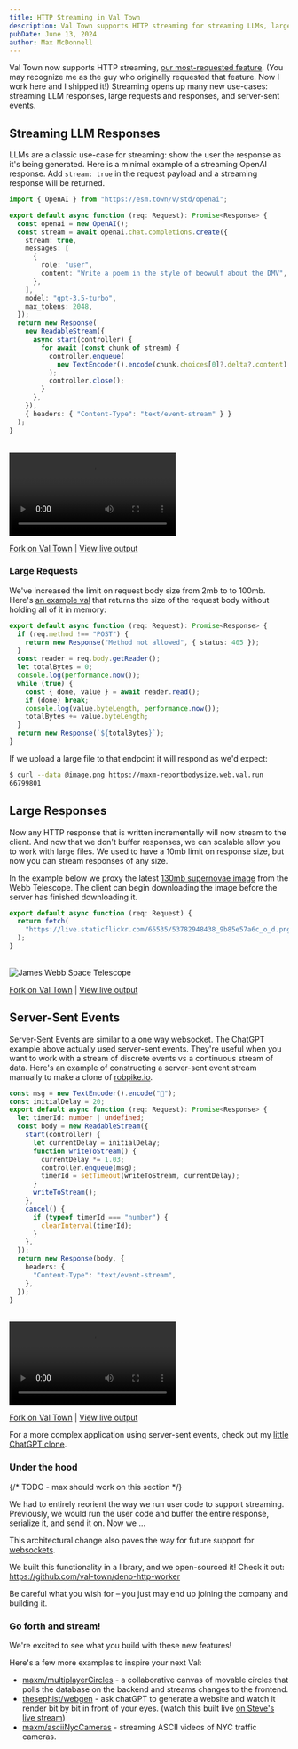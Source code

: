 ```yaml
---
title: HTTP Streaming in Val Town
description: Val Town supports HTTP streaming for streaming LLMs, large requests and responses, and server-sent events
pubDate: June 13, 2024
author: Max McDonnell
---
```



Val Town now supports HTTP streaming, [our most-requested feature](https://github.com/val-town/val-town-product/discussions/14). (You may recognize me as the guy who originally requested that feature. Now I work here and I shipped it!) Streaming opens up many new use-cases: streaming LLM responses, large requests and responses, and server-sent events.

## Streaming LLM Responses

LLMs are a classic use-case for streaming: show the user the response as it's being generated. Here is a minimal example of a streaming OpenAI response. Add `stream: true` in the request payload and a streaming response will be returned.

```ts
import { OpenAI } from "https://esm.town/v/std/openai";

export default async function (req: Request): Promise<Response> {
  const openai = new OpenAI();
  const stream = await openai.chat.completions.create({
    stream: true,
    messages: [
      {
        role: "user",
        content: "Write a poem in the style of beowulf about the DMV",
      },
    ],
    model: "gpt-3.5-turbo",
    max_tokens: 2048,
  });
  return new Response(
    new ReadableStream({
      async start(controller) {
        for await (const chunk of stream) {
          controller.enqueue(
            new TextEncoder().encode(chunk.choices[0]?.delta?.content)
          );
          controller.close();
        }
      },
    }),
    { headers: { "Content-Type": "text/event-stream" } }
  );
}
```

<br />

<video controls loop autoplay>
  <source src="/video/chatgpt-streaming.mp4" />
</video>

[Fork on Val Town](https://www.val.town/v/maxm/openAIStreamingExample) | [View live output](https://maxm-openaistreamingexample.web.val.run)

### Large Requests

We've increased the limit on request body size from 2mb to
to 100mb. Here's [an example val](https://www.val.town/v/maxm/reportBodySize) that returns the size of the request body without holding all of it in memory:

```ts
export default async function (req: Request): Promise<Response> {
  if (req.method !== "POST") {
    return new Response("Method not allowed", { status: 405 });
  }
  const reader = req.body.getReader();
  let totalBytes = 0;
  console.log(performance.now());
  while (true) {
    const { done, value } = await reader.read();
    if (done) break;
    console.log(value.byteLength, performance.now());
    totalBytes += value.byteLength;
  }
  return new Response(`${totalBytes}`);
}
```

If we upload a large file to that endpoint it will respond as we'd expect:

```bash
$ curl --data @image.png https://maxm-reportbodysize.web.val.run
66799801
```

## Large Responses

Now any HTTP response that is written incrementally will now stream to the client. And now that we don't buffer responses, we can scalable allow you to work with large files. We used to have a 10mb limit on response size, but now you can stream responses of any size.

In the example below we proxy the latest [130mb
supernovae image](https://www.flickr.com/photos/nasawebbtelescope/53782948438/in/album-72177720313923911/) from the Webb Telescope. The client can begin downloading the image before the server has finished downloading it.

```ts
export default async function (req: Request) {
  return fetch(
    "https://live.staticflickr.com/65535/53782948438_9b85e57a6c_o_d.png"
  );
}
```

<br />

<Image src={JamesWebb} alt="James Webb Space Telescope" />

[Fork on Val Town](https://www.val.town/v/maxm/jamesWebbImageProxy) | [View live output](https://maxm-jameswebbimageproxy.web.val.run)

## Server-Sent Events

Server-Sent Events are similar to a one way websocket. The ChatGPT example above actually used server-sent events. They're useful when you want to work with a stream of discrete events vs a continuous stream of data. Here's an example of constructing a server-sent event stream manually to make a clone of [robpike.io](https://robpike.io/).

```ts
const msg = new TextEncoder().encode("💩");
const initialDelay = 20;
export default async function (req: Request): Promise<Response> {
  let timerId: number | undefined;
  const body = new ReadableStream({
    start(controller) {
      let currentDelay = initialDelay;
      function writeToStream() {
        currentDelay *= 1.03;
        controller.enqueue(msg);
        timerId = setTimeout(writeToStream, currentDelay);
      }
      writeToStream();
    },
    cancel() {
      if (typeof timerId === "number") {
        clearInterval(timerId);
      }
    },
  });
  return new Response(body, {
    headers: {
      "Content-Type": "text/event-stream",
    },
  });
}
```

<br />

<video controls loop autoplay>
  <source src="/video/robpike.mp4" />
</video>

[Fork on Val Town](https://www.val.town/v/maxm/robPikeIO) | [View live output](https://maxm-robpikeio.web.val.run)

For a more complex application using server-sent events, check out my [little ChatGPT clone](https://www.val.town/v/maxm/valTownChatGPT).

### Under the hood

{/* TODO - max should work on this section */}

We had to entirely reorient the way we run user code to support streaming. Previously, we would run the user code and buffer the entire response, serialize it, and send it on. Now we ...

This architectural change also paves the way for future support for
[websockets](https://github.com/val-town/val-town-product/discussions/144).

We built this functionality in a library, and we open-sourced it! Check it out: https://github.com/val-town/deno-http-worker

Be careful what you wish for – you just may end up joining the company and building it.

### Go forth and stream!

We're excited to see what you build with these new features!

Here's a few more examples to inspire your next Val:

- [maxm/multiplayerCircles](https://www.val.town/v/maxm/multiplayerCircles) - a
  collaborative canvas of movable circles that polls the database on the backend
  and streams changes to the frontend.
- [thesephist/webgen](https://www.val.town/v/thesephist/webgen) - ask chatGPT to generate a website and watch it render bit by bit in front of your eyes. (watch this built live [on Steve's live stream](https://x.com/i/broadcasts/1yNGaZYkdVXJj))
- [maxm/asciiNycCameras](https://www.val.town/v/maxm/asciiNycCameras) - streaming ASCII videos of NYC traffic cameras.
